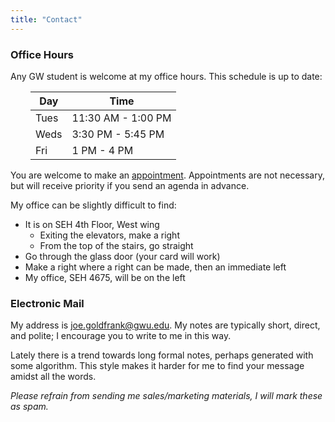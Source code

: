 ```yaml
---
title: "Contact"
---
```



### Office Hours

Any GW student is welcome at my office hours.  This schedule is up to date:

<div style="max-width: 75%; margin-left: 2rem">
Day  | Time
-----|------
Tues | 11:30 AM - 1:00 PM
Weds | 3:30 PM - 5:45 PM
Fri  | 1 PM - 4 PM
</div>

You are welcome to make an [appointment](https://calendar.app.google/QGPPEVvdwnbuEnzM9). Appointments are not necessary, but will receive priority if you send an agenda in advance.

My office can be slightly difficult to find:

- It is on SEH 4th Floor, West wing
    - Exiting the elevators, make a right
    - From the top of the stairs, go straight
- Go through the glass door (your card will work)
- Make a right where a right can be made, then an immediate left
- My office, SEH 4675, will be on the left

### Electronic Mail

My address is [joe.goldfrank@gwu.edu](mailto:joe.goldfrank@gwu.edu). My notes are typically short, direct, and polite; I encourage you to write to me in this way.<br/>

Lately there is a trend towards long formal notes, perhaps generated with some algorithm. This style makes it harder for me to find your message amidst all the words.


*Please refrain from sending me sales/marketing materials, I will mark these as spam.*